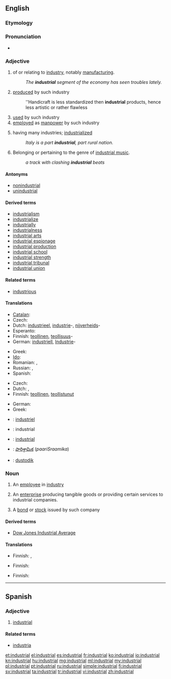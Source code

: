 ==English==

===Etymology===
{{suffix|industry|al}}

===Pronunciation===
* {{IPA|/ɪnˈdʌstrɪəl/}}
*: {{audio|en-us-industrial.ogg|Audio (US)}}

===Adjective===
{{en-adj}}

# of or relating to [[industry]], notably [[manufacturing]].
#: ''The '''industrial''' segment of the economy has seen troubles lately.''
# [[produced]] by such industry
#: ''Handicraft is less standardized then '''industrial''' products, hence less artistic or rather flawless
# [[used]] by such industry
# [[employed]] as [[manpower]] by such industry
# {{context|of a society or country}} having many industries; [[industrialized]]
#: ''Italy is a part '''industrial''', part rural nation.''
# {{music}} Belonging or pertaining to the genre of [[industrial music]].
#: ''a track with clashing '''industrial''' beats''

====Antonyms====
* [[nonindustrial]]
* [[unindustrial]]

====Derived terms====
* [[industrialism]]
* [[industrialize]]
* [[industrially]]
* [[industrialness]]
* [[industrial arts]]
* [[industrial espionage]]
* [[industrial production]]
* [[industrial school]]
* [[industrial strength]]
* [[industrial tribunal]]
* [[industrial union]]

====Related terms====
* [[industrious]]

====Translations====
{{trans-top|of or relating to industry}}
* [[Catalan]]: {{t-|ca|industrial}}
* Czech: {{t-|cs|průmyslový|m}}
* Dutch: [[industrieel]], [[industrie]]-, [[nijverheid]]s-
* Esperanto: {{t-|eo|industria}}
* Finnish: [[teollinen]], [[teollisuus]]-
* German: [[industriell]], [[Industrie]]-
{{trans-mid}}
* Greek: {{t+|el|βιομηχανικός|m|tr=viomikhanikós}}
* [[Ido]]: {{t+|io|industriala|xs=Ido}}
* Romanian: {{t-|ro|industrial}}, {{t-|ro|de industrie}}
* Russian: {{t+|ru|промышленный|tr=promýšlennyj}}, {{t+|ru|индустриальный|tr=industriál’nyj}}
* Spanish: {{t+|es|industrial}}
{{trans-bottom}}

{{trans-top|(of a society or country) having many industries}}
* Czech: {{t-|cs|průmyslový|m}}
* Dutch: {{t+|nl|geïndustrialiseerd}}, {{t+|nl|industrieel}}
* Finnish: [[teollinen]], [[teollistua|teollistunut]]
{{trans-mid}}
* German: {{t+|de|industriell}}
* Greek: {{t+|el|βιομηχανικός|m|tr=viomikhanikós}}
{{trans-bottom}}

{{checktrans-top}}
* {{ttbc|fr}}: [[industriel]]
* {{ttbc|ia}}: industrial
* {{ttbc|pt}}: [[#Portuguese|industrial]]
* {{ttbc|te}}: [[పారిశ్రామిక]] (''paariSraamika'')
* {{ttbc|vo}}: [[dustodik]]
{{trans-bottom}}

===Noun===
{{en-noun}}

# {{dated|19th-mid 20th century}} An [[employee]] in [[industry]]
# {{business}} An [[enterprise]] producing tangible goods or providing certain services to industrial companies.
# {{finance}} A [[bond]] or [[stock]] issued by such company

====Derived terms====
* [[Dow Jones Industrial Average]]

====Translations====
{{trans-top|employee}}
* Finnish: {{t-|fi|tehdastyöläinen}}, {{t-|fi|teollisuustyöntekijä}}
{{trans-mid}}
{{trans-bottom}}

{{trans-top|enterprise}}
* Finnish: {{t-|fi|teollisuusyritys}}
{{trans-mid}}
{{trans-bottom}}

{{trans-top|employee}}
* Finnish: {{t-|fi|teollisuusosake}}
{{trans-mid}}
{{trans-bottom}}

----

==Spanish==

===Adjective===
{{es-adj|pl=industriales}}

# [[#English|industrial]]

====Related terms====
* [[industria]]

[[et:industrial]]
[[el:industrial]]
[[es:industrial]]
[[fr:industrial]]
[[ko:industrial]]
[[io:industrial]]
[[kn:industrial]]
[[hu:industrial]]
[[mg:industrial]]
[[ml:industrial]]
[[my:industrial]]
[[pl:industrial]]
[[pt:industrial]]
[[ru:industrial]]
[[simple:industrial]]
[[fi:industrial]]
[[sv:industrial]]
[[ta:industrial]]
[[tr:industrial]]
[[vi:industrial]]
[[zh:industrial]]